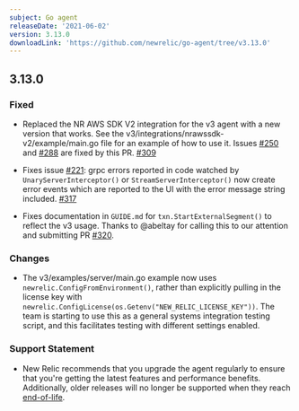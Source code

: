 ```yaml
---
subject: Go agent
releaseDate: '2021-06-02'
version: 3.13.0
downloadLink: 'https://github.com/newrelic/go-agent/tree/v3.13.0'
---
```


## 3.13.0

### Fixed

* Replaced the NR AWS SDK V2 integration for the v3 agent with a new version that works. See the v3/integrations/nrawssdk-v2/example/main.go file for an example of how to use it. Issues [#250](https://github.com/newrelic/go-agent/issues/250) and [#288](https://github.com/newrelic/go-agent/issues/288) are fixed by this PR. [#309](https://github.com/newrelic/go-agent/pull/309)

* Fixes issue [#221](https://github.com/newrelic/go-agent/issues/221): grpc errors reported in code watched by `UnaryServerInterceptor()` or `StreamServerInterceptor()` now create error events which are reported to the UI with the error message string included.  [#317](https://github.com/newrelic/go-agent/pull/317)

* Fixes documentation in `GUIDE.md` for `txn.StartExternalSegment()` to reflect the v3 usage. Thanks to @abeltay for calling this to our attention and submitting PR [#320](https://github.com/newrelic/go-agent/pull/320).

### Changes

* The v3/examples/server/main.go example now uses `newrelic.ConfigFromEnvironment()`, rather than explicitly pulling in the license key with `newrelic.ConfigLicense(os.Getenv("NEW_RELIC_LICENSE_KEY"))`. The team is starting to use this as a general systems integration testing script, and this facilitates testing with different settings enabled.

### Support Statement

* New Relic recommends that you upgrade the agent regularly to ensure that you're getting the latest features and performance benefits. Additionally, older releases will no longer be supported when they reach [end-of-life](https://docs.newrelic.com/docs/using-new-relic/cross-product-functions/install-configure/notification-changes-new-relic-saas-features-distributed-software).
